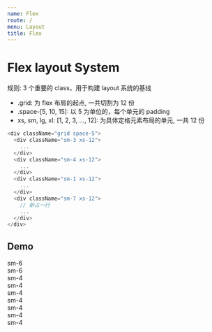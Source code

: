 ```yaml
---
name: Flex
route: /
menu: Layout
title: Flex
---
```



# Flex layout System

规则: 3 个重要的 class，用于构建 layout 系统的基线

- .grid: 为 flex 布局的起点, 一共切割为 12 份
- .space-[5, 10, 15]: 以 5 为单位的，每个单元的 padding
- xs, sm, lg, xl: [1, 2, 3, ..., 12]: 为具体定格元素布局的单元, 一共 12 份

```js
<div className="grid space-5">
  <div className="sm-3 xs-12">
    ...
  </div>
  <div className="sm-4 xs-12">
    ...
  </div>
  <div className="sm-1 xs-12">
    ...
  </div>
  <div className="sm-7 xs-12">
    // 新占一行
    ...
  </div>
</div>
```

## Demo

<div className="card-container">
  <div className="grid space-20">
    <div className="sm-6 xs-12">
      <Card p={10}>
        sm-6
      </Card>
    </div>
    <div className="sm-6 xs-12">
      <Card p={10}>
        sm-6
      </Card>
    </div>
    <div className="sm-4 xs-12">
      <Card p={10}>
        sm-4
      </Card>
    </div>
    <div className="sm-4 xs-12">
      <Card p={10}>
        sm-4
      </Card>
    </div>
    <div className="sm-4 xs-12">
      <Card p={10}>
        sm-4
      </Card>
    </div>
    <div className="sm-3 xs-12">
      <Card p={10}>
        sm-4
      </Card>
    </div>
    <div className="sm-3 xs-12">
      <Card p={10}>
        sm-4
      </Card>
    </div>
    <div className="sm-3 xs-12">
      <Card p={10}>
        sm-4
      </Card>
    </div>
    <div className="sm-3 xs-12">
      <Card p={10}>
        sm-4
      </Card>
    </div>
  </div>
</div>